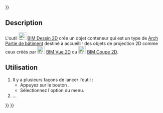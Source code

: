 <languages/>
{{UnfinishedDocu{{#translation:}}}}

{{Docnav/fr
|[[Arch_SectionPlane/fr|Plan de coupe]]
|[[BIM_Shape2DView/fr|Vue 2D]]
|[[BIM_Workbench/fr|Atelier BIM]]
|IconL=Arch_SectionPlane.svg
|IconR=BIM_Shape2DView.svg
|IconC=Workbench_BIM.svg
}}

{{GuiCommand/fr
|Name=BIM DrawingView
|Name/fr=BIM Dessin 2D
|MenuLocation=Annotation → Créer des vues 2D → Dessin 2D
|Workbenches=[[BIM_Workbench/fr|BIM]]
|Shortcut=
|Version=1.0
|SeeAlso=
}}

<span id="Description"></span>
==Description==

L'outil [[Image:BIM_DrawingView.svg|24px]] [[BIM_DrawingView/fr|BIM Dessin 2D]] crée un objet conteneur qui est un type de [[Arch_BuildingPart/fr|Arch Partie de bâtiment]] destiné à accueillir des objets de projection 2D comme ceux créés par [[Image:BIM_Shape2DView.svg|24px]] [[BIM_Shape2DView/fr|BIM Vue 2D]] ou [[Image:BIM_Shape2DCut.svg|24px]] [[BIM_Shape2DCut/fr|BIM Coupe 2D]].

<span id="Usage"></span>
==Utilisation==

# Il y a plusieurs façons de lancer l'outil :
#* Appuyez sur le bouton {{Button|[[Image:BIM_DrawingView.svg|16px]] [[BIM_DrawingView/fr|Dessin 2D]]}}.
#* Sélectionnez l'option {{MenuCommand|Annotation → Créer des vues 2D → [[Image:BIM_DrawingView.svg|16px]] Dessin 2D}} du menu.
# ...


{{Docnav/fr
|[[Arch_SectionPlane/fr|Plan de coupe]]
|[[BIM_Shape2DView/fr|Vue 2D]]
|[[BIM_Workbench/fr|Atelier BIM]]
|IconL=Arch_SectionPlane.svg
|IconR=BIM_Shape2DView.svg
|IconC=Workbench_BIM.svg
}}

{{BIM_Tools_navi{{#translation:}}}}
{{Userdocnavi{{#translation:}}}}